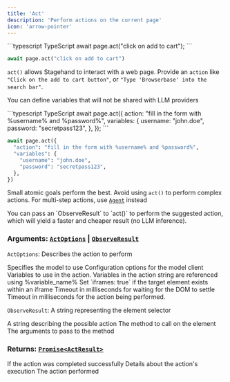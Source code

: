 ```yaml
---
title: 'Act'
description: 'Perform actions on the current page'
icon: 'arrow-pointer'
---
```


<CodeGroup>
```typescript TypeScript
await page.act("click on add to cart");
```

```python Python
await page.act("click on add to cart")
```
</CodeGroup>

`act()` allows Stagehand to interact with a web page. Provide an `action` like `"Click on the add to cart button"`, or `"Type 'Browserbase' into the search bar"`.

You can define variables that will not be shared with LLM providers

<CodeGroup>
```typescript TypeScript
await page.act({
  action: "fill in the form with %username% and %password%",
  variables: {
    username: "john.doe",
    password: "secretpass123",
  },
});
```

```python Python
await page.act({
  "action": "fill in the form with %username% and %password%",
  "variables": {
    "username": "john.doe",
    "password": "secretpass123",
  },
})
```
</CodeGroup>

Small atomic goals perform the best. Avoid using `act()` to perform complex actions. For multi-step actions, use [`Agent`](/reference/agent) instead

<Tip>
You can pass an `ObserveResult` to `act()` to perform the suggested action, which will yield a faster and cheaper result (no LLM inference).
</Tip>

### **Arguments:** [`ActOptions`](https://github.com/browserbase/stagehand/blob/main/types/stagehand.ts)  |  [`ObserveResult`](https://github.com/browserbase/stagehand/blob/main/types/stagehand.ts)

`ActOptions`:
  <ParamField path="action" type="string" required>
    Describes the action to perform
  </ParamField>

  <ParamField path="modelName" type="AvailableModel" optional>
    Specifies the model to use
  </ParamField>

  <ParamField path="modelClientOptions" type="object" optional>
    Configuration options for the model client
  </ParamField>

  <ParamField path="variables" type="Record<string, string>" optional>
    Variables to use in the action. Variables in the action string are referenced using %variable_name%
  </ParamField>

  <ParamField path="iframes" type="boolean" optional>
    Set `iframes: true` if the target element exists within an iframe
  </ParamField>

  <ParamField path="domSettleTimeoutMs" type="number" optional>
    Timeout in milliseconds for waiting for the DOM to settle
  </ParamField>

  <ParamField path="timeoutMs" type="number" optional>
      Timeout in milliseconds for the action being performed.
  </ParamField>

`ObserveResult`:
 <ParamField path="selector" type="string" required>
    A string representing the element selector
  </ParamField>

  <ParamField path="description" type="string" required>
    A string describing the possible action
  </ParamField>

  <ParamField path="method" type="string" required>
    The method to call on the element
  </ParamField>

  <ParamField path="arguments" type="object" required>
    The arguments to pass to the method
  </ParamField>


### **Returns:** [`Promise<ActResult>`](https://github.com/browserbase/stagehand/blob/main/types/stagehand.ts)

  <ParamField path="success" type="boolean" required>
    If the action was completed successfully
  </ParamField>

  <ParamField path="message" type="string" required>
    Details about the action's execution
  </ParamField>

  <ParamField path="action" type="string" required>
    The action performed
  </ParamField>